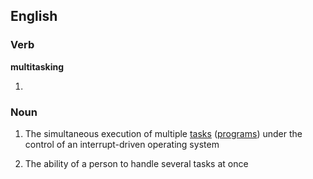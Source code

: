 ==English==

===Verb===
'''multitasking'''

# {{present participle of|[[multitask]]}}

===Noun===
{{wikipedia}}
{{en-noun|-}}

# {{computing}} The simultaneous execution of multiple [[task]]s ([[program]]s) under the control of an interrupt-driven operating system
# {{context|by extension}} The ability of a person to handle several tasks at once